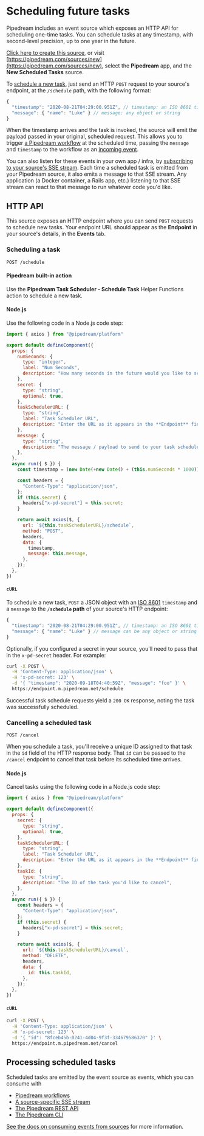 # Scheduling future tasks

Pipedream includes an event source which exposes an HTTP API for scheduling one-time tasks. You can schedule tasks at any timestamp, with second-level precision, up to one year in the future.

[Click here to create this source](https://pipedream.com/sources?action=create&key=pipedream-new-scheduled-tasks), or visit [https://pipedream.com/sources/new](https://pipedream.com/sources/new), select the **Pipedream** app, and the **New Scheduled Tasks** source.

To [schedule a new task](#scheduling-a-task), just send an HTTP `POST` request to your source's endpoint, at the `/schedule` path, with the following format:

```javascript
{
  "timestamp": "2020-08-21T04:29:00.951Z", // timestamp: an ISO 8601 timestamp
  "message": { "name": "Luke" } // message: any object or string
}
```

When the timestamp arrives and the task is invoked, the source will emit the payload passed in your original, scheduled request. This allows you to trigger [a Pipedream workflow](/core/workflows/) at the scheduled time, passing the `message` and `timestamp` to the workflow as an [incoming event](/core/workflows/triggers/).

You can also listen for these events in your own app / infra, by [subscribing to your source's SSE stream](/api/sse/). Each time a scheduled task is emitted from your Pipedream source, it also emits a message to that SSE stream. Any application (a Docker container, a Rails app, etc.) listening to that SSE stream can react to that message to run whatever code you'd like.



## HTTP API

This source exposes an HTTP endpoint where you can send `POST` requests to schedule new tasks. Your endpoint URL should appear as the **Endpoint** in your source's details, in the **Events** tab.

### Scheduling a task

```
POST /schedule
```

#### Pipedream built-in action

Use the **Pipedream Task Scheduler - Schedule Task** Helper Functions action to schedule a new task.

#### Node.js

Use the following code in a Node.js code step:

```javascript
import { axios } from "@pipedream/platform"

export default defineComponent({
  props: {
    numSeconds: {
      type: "integer",
      label: "Num Seconds",
      description: "How many seconds in the future would you like to schedule the task?",
    },
    secret: {
      type: "string",
      optional: true,
    },
    taskSchedulerURL: {
      type: "string",
      label: "Task Scheduler URL",
      description: "Enter the URL as it appears in the **Endpoint** field of your Task Scheduler source",
    },
    message: {
      type: "string",
      description: "The message / payload to send to your task scheduler. Can be any string or JavaScript object. This message will be emitted by the task scheduler at the specified number of seconds in the future.",
    },
  },
  async run({ $ }) {
    const timestamp = (new Date(+new Date() + (this.numSeconds * 1000))).toISOString()

    const headers = {
      "Content-Type": "application/json",
    };
    if (this.secret) {
      headers["x-pd-secret"] = this.secret;
    }

    return await axios($, {
      url: `${this.taskSchedulerURL}/schedule`,
      method: "POST",
      headers,
      data: {
        timestamp,
        message: this.message,
      },
    });
  },
})
```

#### `cURL`

To schedule a new task, `POST` a JSON object with an [ISO 8601](https://developer.mozilla.org/en-US/docs/Web/JavaScript/Reference/Global_Objects/Date/toISOString) `timestamp` and a `message` to the **`/schedule` path** of your source's HTTP endpoint:

```javascript
{
  "timestamp": "2020-08-21T04:29:00.951Z", // timestamp: an ISO 8601 timestamp
  "message": { "name": "Luke" } // message can be any object or string
}
```

Optionally, if you configured a secret in your source, you'll need to pass that in the `x-pd-secret` header. For example:

```bash
curl -X POST \
  -H 'Content-Type: application/json' \
  -H 'x-pd-secret: 123' \
  -d '{ "timestamp": "2020-09-18T04:40:59Z", "message": "foo" }' \
  https://endpoint.m.pipedream.net/schedule
```

Successful task schedule requests yield a `200 OK` response, noting the task was successfully scheduled.

### Cancelling a scheduled task

```
POST /cancel
```

When you schedule a task, you'll receive a unique ID assigned to that task in the `id` field of the HTTP response body. That `id` can be passed to the `/cancel` endpoint to cancel that task before its scheduled time arrives.

#### Node.js

Cancel tasks using the following code in a Node.js code step:

```javascript
import { axios } from "@pipedream/platform"

export default defineComponent({
  props: {
    secret: {
      type: "string",
      optional: true,
    },
    taskSchedulerURL: {
      type: "string",
      label: "Task Scheduler URL",
      description: "Enter the URL as it appears in the **Endpoint** field of your Task Scheduler source",
    },
    taskId: {
      type: "string",
      description: "The ID of the task you'd like to cancel",
    },
  },
  async run({ $ }) {
    const headers = {
      "Content-Type": "application/json",
    };
    if (this.secret) {
      headers["x-pd-secret"] = this.secret;
    }

    return await axios($, {
      url: `${this.taskSchedulerURL}/cancel`,
      method: "DELETE",
      headers,
      data: {
        id: this.taskId,
      },
    });
  },
})
```

#### `cURL`

```bash
curl -X POST \
  -H 'Content-Type: application/json' \
  -H 'x-pd-secret: 123' \
  -d '{ "id": "8fceb45b-0241-4d04-9f3f-334679586370" }' \
  https://endpoint.m.pipedream.net/cancel
```

## Processing scheduled tasks

Scheduled tasks are emitted by the event source as events, which you can consume with

- [Pipedream workflows](/core/workflows/)
- [A source-specific SSE stream](/api/sse/)
- [The Pipedream REST API](/api/rest/)
- [The Pipedream CLI](/core/cli/reference/#installing-the-cli)

[See the docs on consuming events from sources](/core/workflows/sources/#consuming-events-from-sources) for more information.
